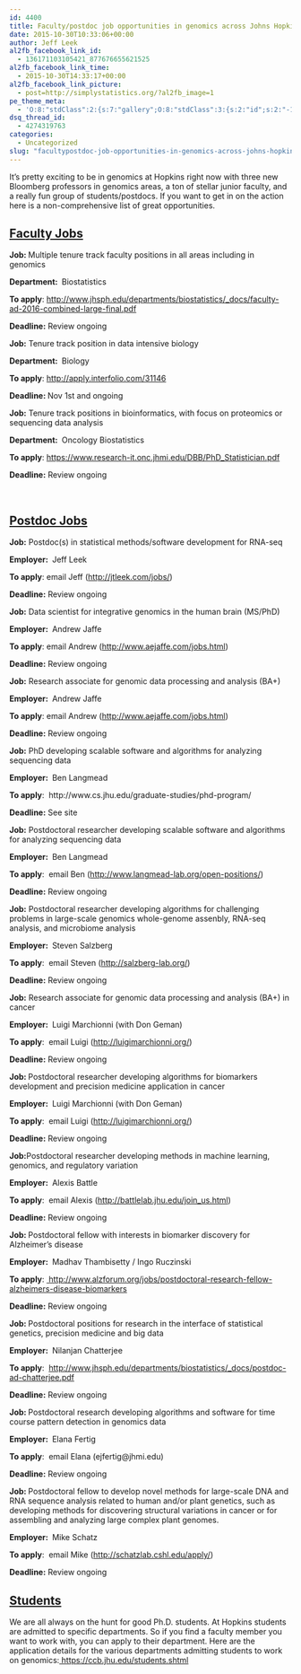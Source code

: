 ```yaml
---
id: 4400
title: Faculty/postdoc job opportunities in genomics across Johns Hopkins
date: 2015-10-30T10:33:06+00:00
author: Jeff Leek
al2fb_facebook_link_id:
  - 136171103105421_877676655621525
al2fb_facebook_link_time:
  - 2015-10-30T14:33:17+00:00
al2fb_facebook_link_picture:
  - post=http://simplystatistics.org/?al2fb_image=1
pe_theme_meta:
  - 'O:8:"stdClass":2:{s:7:"gallery";O:8:"stdClass":3:{s:2:"id";s:2:"-1";s:5:"width";s:0:"";s:6:"height";s:0:"";}s:5:"video";O:8:"stdClass":1:{s:2:"id";s:2:"-1";}}'
dsq_thread_id:
  - 4274319763
categories:
  - Uncategorized
slug: "facultypostdoc-job-opportunities-in-genomics-across-johns-hopkins"
---
```

It's pretty exciting to be in genomics at Hopkins right now with three new Bloomberg professors in genomics areas, a ton of stellar junior faculty, and a really fun group of students/postdocs. If you want to get in on the action here is a non-comprehensive list of great opportunities.

## <span style="text-decoration: underline;"><strong>Faculty Jobs</strong></span>

**Job: **Multiple tenure track faculty positions in all areas including in genomics
  
**Department: ** Biostatistics
  
**To apply**: <http://www.jhsph.edu/departments/biostatistics/_docs/faculty-ad-2016-combined-large-final.pdf>
  
**Deadline:** Review ongoing

**Job:** Tenure track position in data intensive biology
  
**Department: ** Biology
  
**To apply**: <http://apply.interfolio.com/31146>
  
**Deadline: **Nov 1st and ongoing

**Job:** Tenure track positions in bioinformatics, with focus on proteomics or sequencing data analysis
  
**Department: ** Oncology Biostatistics
  
**To apply**: <https://www.research-it.onc.jhmi.edu/DBB/PhD_Statistician.pdf>
  
**Deadline:** Review ongoing

&nbsp;

## <span style="text-decoration: underline;"><strong>Postdoc Jobs</strong></span>

**Job:** Postdoc(s) in statistical methods/software development for RNA-seq
  
**Employer: ** Jeff Leek
  
**To apply**: email Jeff (<http://jtleek.com/jobs/>)
  
**Deadline:** Review ongoing

**Job:** Data scientist for integrative genomics in the human brain (MS/PhD)
  
**Employer: ** Andrew Jaffe
  
**To apply**: email Andrew (<http://www.aejaffe.com/jobs.html>)
  
**Deadline:** Review ongoing

**Job:** Research associate for genomic data processing and analysis (BA+)
  
**Employer: ** Andrew Jaffe
  
**To apply**: email Andrew (<http://www.aejaffe.com/jobs.html>)
  
**Deadline:** Review ongoing

**Job:** PhD developing scalable software and algorithms for analyzing sequencing data
  
**Employer: ** Ben Langmead
  
**To apply**:  http://www.cs.jhu.edu/graduate-studies/phd-program/
  
**Deadline:** See site

**Job:** Postdoctoral researcher developing scalable software and algorithms for analyzing sequencing data
  
**Employer: ** Ben Langmead
  
**To apply**:  email Ben (<http://www.langmead-lab.org/open-positions/>)
  
**Deadline:** Review ongoing

**Job:** Postdoctoral researcher developing algorithms for challenging problems in large-scale genomics whole-genome assenbly, RNA-seq analysis, and microbiome analysis
  
**Employer: ** Steven Salzberg
  
**To apply**:  email Steven (<http://salzberg-lab.org/>)
  
**Deadline:** Review ongoing

**Job:** Research associate for genomic data processing and analysis (BA+) in cancer
  
**Employer: ** Luigi Marchionni (with Don Geman)
  
**To apply**:  email Luigi (<http://luigimarchionni.org/>)
  
**Deadline:** Review ongoing

**Job: **Postdoctoral researcher developing algorithms for biomarkers development and precision medicine application in cancer
  
**Employer: ** Luigi Marchionni (with Don Geman)
  
**To apply**:  email Luigi (<http://luigimarchionni.org/>)
  
**Deadline:** Review ongoing

**Job:**Postdoctoral researcher developing methods in machine learning, genomics, and regulatory variation
  
**Employer: ** Alexis Battle
  
**To apply**:  email Alexis (<http://battlelab.jhu.edu/join_us.html>)
  
**Deadline:** Review ongoing

**Job: **Postdoctoral fellow with interests in biomarker discovery for Alzheimer’s disease
  
**Employer: ** Madhav Thambisetty / Ingo Ruczinski
  
**To apply**: [ http://www.alzforum.org/jobs/postdoctoral-research-fellow-alzheimers-disease-biomarkers](http://www.alzforum.org/jobs/postdoctoral-research-fellow-alzheimers-disease-biomarkers)
  
**Deadline:** Review ongoing

**Job: **Postdoctoral positions for research in the interface of statistical genetics, precision medicine and big data
  
**Employer: ** Nilanjan Chatterjee
  
**To apply**:  <http://www.jhsph.edu/departments/biostatistics/_docs/postdoc-ad-chatterjee.pdf>
  
**Deadline:** Review ongoing

**Job: **Postdoctoral research developing algorithms and software for time course pattern detection in genomics data
  
**Employer: ** Elana Fertig
  
**To apply**:  email Elana (ejfertig@jhmi.edu)
  
**Deadline:** Review ongoing

**Job: **Postdoctoral fellow to develop novel methods for large-scale DNA and RNA sequence analysis related to human and/or plant genetics, such as developing methods for discovering structural variations in cancer or for assembling and analyzing large complex plant genomes.
  
**Employer: ** Mike Schatz
  
**To apply**:  email Mike (<http://schatzlab.cshl.edu/apply/>)
  
**Deadline:** Review ongoing

## <span style="text-decoration: underline;"><strong>Students</strong></span>

We are all always on the hunt for good Ph.D. students. At Hopkins students are admitted to specific departments. So if you find a faculty member you want to work with, you can apply to their department. Here are the application details for the various departments admitting students to work on genomics:[ https://ccb.jhu.edu/students.shtml](https://ccb.jhu.edu/students.shtml)

&nbsp;

&nbsp;

&nbsp;
